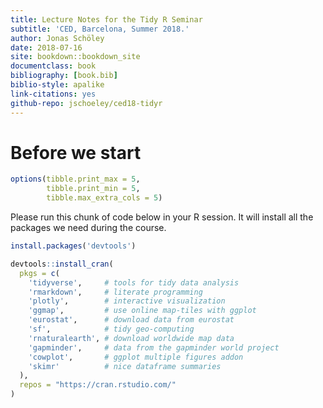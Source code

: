 ```yaml
---
title: Lecture Notes for the Tidy R Seminar
subtitle: 'CED, Barcelona, Summer 2018.'
author: Jonas Schöley
date: 2018-07-16
site: bookdown::bookdown_site
documentclass: book
bibliography: [book.bib]
biblio-style: apalike
link-citations: yes
github-repo: jschoeley/ced18-tidyr
---
```


Before we start
===============

```r
options(tibble.print_max = 5,
        tibble.print_min = 5,
        tibble.max_extra_cols = 5)
```

Please run this chunk of code below in your R session. It will install all the packages we need during the course.

```r
install.packages('devtools')

devtools::install_cran(
  pkgs = c(
    'tidyverse',     # tools for tidy data analysis
    'rmarkdown',     # literate programming
    'plotly',        # interactive visualization
    'ggmap',         # use online map-tiles with ggplot
    'eurostat',      # download data from eurostat
    'sf',            # tidy geo-computing
    'rnaturalearth', # download worldwide map data
    'gapminder',     # data from the gapminder world project
    'cowplot',       # ggplot multiple figures addon
    'skimr'          # nice dataframe summaries
  ),
  repos = "https://cran.rstudio.com/"
)

```
